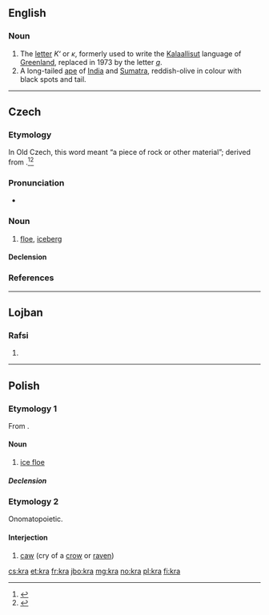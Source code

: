 {{also|krá}}
==English==
{{wikipedia|Kra (letter)}}

===Noun===
{{en-noun|?}}

# The [[letter]] ''Κʻ'' or ''ĸ'', formerly used to write the [[Kalaallisut]] language of [[Greenland]], replaced in 1973 by the letter ''[[q]]''.
# A long-tailed [[ape]] of [[India]] and [[Sumatra]], reddish-olive in colour with black spots and tail.

----

==Czech==

===Etymology===
In Old Czech, this word meant “a piece of rock or other material”; derived from {{etyl|sla-pro|cs}} {{m|sla-pro|*jьkra}}.<ref>{{R:Rejzek 2007}}</ref><ref>{{R:Machek 1968}}</ref>

===Pronunciation===
* {{IPA|/ˈkra/|lang=cs}}

===Noun===
{{cs-noun|g=f}}

# [[floe]], [[iceberg]]

====Declension====
{{cs-decl-noun-auto|f|k|r|a|gp=ker}}

===References===
<references />

----

==Lojban==

===Rafsi===
{{jbo-rafsi}}

# {{jbo-rafsi of|krasi}}

----

==Polish==

===Etymology 1===
From {{etyl|sla-pro|pl}} {{m|sla-pro|*jьkra}}.

====Noun====
{{pl-noun|f}}

# [[ice floe]]

=====Declension=====
{{pl-decl-noun-f|genp=kier}}

===Etymology 2===
Onomatopoietic.

====Interjection====
{{head|pl|interjection}}

# [[caw]] (cry of a [[crow]] or [[raven]])

[[cs:kra]]
[[et:kra]]
[[fr:kra]]
[[jbo:kra]]
[[mg:kra]]
[[no:kra]]
[[pl:kra]]
[[fi:kra]]